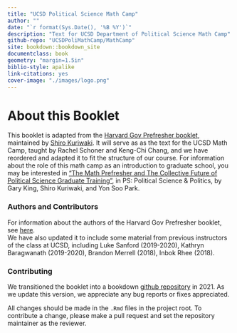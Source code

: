 ```yaml
--- 
title: "UCSD Political Science Math Camp"
author: ""
date: "`r format(Sys.Date(), '%B %Y')`"
description: "Text for UCSD Department of Political Science Math Camp"
github-repo: "UCSDPoliMathCamp/MathCamp"
site: bookdown::bookdown_site
documentclass: book
geometry: "margin=1.5in"
biblio-style: apalike
link-citations: yes
cover-image: "./images/logo.png"
---
```


# About this Booklet {-}

This booklet is adapted from the [Harvard Gov Prefresher booklet](https://iqss.github.io/prefresher/), maintained by [Shiro Kuriwaki](https://www.shirokuriwaki.com). 
It will serve as as the text for the UCSD Math Camp, taught by Rachel Schoner and Keng-Chi Chang, and we have reordered and adapted it to fit the structure of our course.
For information about the role of this math camp as an introduction to graduate school, you may be interested in ["The Math Prefresher and The Collective Future of Political Science Graduate Training"](https://gking.harvard.edu/prefresher), in PS: Political Science & Politics, by Gary King, Shiro Kuriwaki, and Yon Soo Park.

### Authors and Contributors {-}

For information about the authors of the Harvard Gov Prefresher booklet, see [here](https://iqss.github.io/prefresher/index.html#authors-and-contributors).  
We have also updated it to include some material from previous instructors of the class at UCSD, including Luke Sanford (2019-2020), Kathryn Baragwanath (2019-2020), Brandon Merrell (2018), Inbok Rhee (2018).

### Contributing {-}

We transitioned the booklet into a bookdown [github repository](https://github.com/UCSDPoliMathCamp/MathCamp) in 2021. 
As we update this version, we appreciate any bug reports or fixes appreciated. 

All changes should be made in the `.Rmd` files in the project root. 
To contribute a change, please make a pull request and set the repository maintainer as the reviewer.
